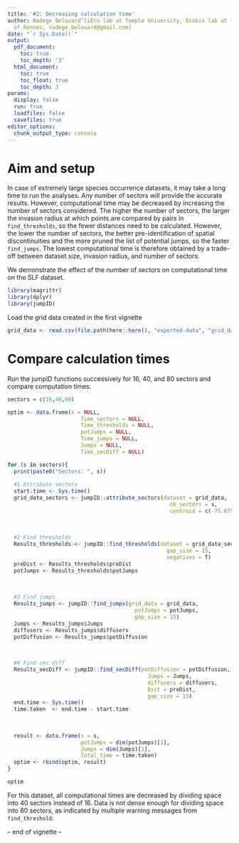 ```yaml
---
title: '#2: Decreasing calculation time'
author: Nadege Belouard^[iEco lab at Temple University, Ecobio lab at the University
  of Rennes, nadege.belouard@gmail.com]
date: "`r Sys.Date()`"
output:
  pdf_document:
    toc: true
    toc_depth: '3'
  html_document:
    toc: true
    toc_float: true
    toc_depth: 3
params:
  display: false
  run: true
  loadfiles: false
  savefiles: true
editor_options:
  chunk_output_type: console
---
```


# Aim and setup

In case of extremely large species occurrence datasets, it may take a long time to run the analyses. Any number of sectors will provide the accurate results. However, computational time may be decreased by increasing the number of sectors considered. The higher the number of sectors, the larger the invasion radius at which points are compared by pairs in `find_thresholds`, so the fewer distances need to be calculated. However, the lower the number of sectors, the better pre-identification of spatial discontinuities and the more pruned the list of potential jumps, so the faster `find_jumps`. The lowest computational time is therefore obtained by a trade-off between dataset size, invasion radius, and number of sectors.  
  
We demonstrate the effect of the number of sectors on computational time on the SLF dataset.  

```r
library(magrittr)  
library(dplyr)
library(jumpID)
```

Load the grid data created in the first vignette  
```r

grid_data <- read.csv(file.path(here::here(), "exported-data", "grid_data.csv"))  
``` 


# Compare calculation times 
Run the jumpID functions successively for 16, 40, and 80 sectors and compare computation times.  
```r
sectors = c(16,40,80)

optim <- data.frame(s = NULL, 
                       Time_sectors = NULL,
                       Time_thresholds = NULL,
                       potJumps = NULL, 
                       Time_jumps = NULL,
                       Jumps = NULL, 
                       Time_secDiff = NULL)

for (s in sectors){
  print(paste0("Sectors: ", s))
  
  #1 Attribute sectors
  start.time <- Sys.time()
  grid_data_sectors <- jumpID::attribute_sectors(dataset = grid_data, 
                                                   nb_sectors = s, 
                                                   centroid = c(-75.675340, 40.415240))
  
  
  
  #2 Find thresholds
  Results_thresholds <- jumpID::find_thresholds(dataset = grid_data_sectors, 
                                                  gap_size = 15, 
                                                  negatives = T)
  preDist <- Results_thresholds$preDist 
  potJumps <- Results_thresholds$potJumps 
  
  
  
  #3 Find jumps
  Results_jumps <- jumpID::find_jumps(grid_data = grid_data, 
                                        potJumps = potJumps,
                                        gap_size = 15)
  Jumps <- Results_jumps$Jumps 
  diffusers <- Results_jumps$diffusers 
  potDiffusion <- Results_jumps$potDiffusion 

  
  
  #4 Find sec diff
  Results_secDiff <- jumpID::find_secDiff(potDiffusion = potDiffusion,
                                            Jumps = Jumps,
                                            diffusers = diffusers,
                                            Dist = preDist,
                                            gap_size = 15)
  end.time <- Sys.time()
  time.taken  <- end.time - start.time
  
  
  
  result <- data.frame(s = s, 
                       potJumps = dim(potJumps)[1], 
                       Jumps = dim(Jumps)[1], 
                       Total_time = time.taken)
  optim <- rbind(optim, result)
}

optim
```

For this dataset, all computational times are decreased by dividing space into 40 sectors instead of 16. Data is not dense enough for dividing space into 80 sectors, as indicated by multiple warning messages from `find_threshold`.  
  
-- end of vignette --
